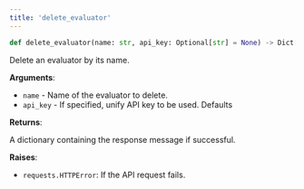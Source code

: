 ```yaml
---
title: 'delete_evaluator'
---
```


```python
def delete_evaluator(name: str, api_key: Optional[str] = None) -> Dict[str, str]:
```

Delete an evaluator by its name.

**Arguments**:

- `name` - Name of the evaluator to delete.
- `api_key` - If specified, unify API key to be used. Defaults



**Returns**:

A dictionary containing the response message if successful.



**Raises**:

- `requests.HTTPError`: If the API request fails.
